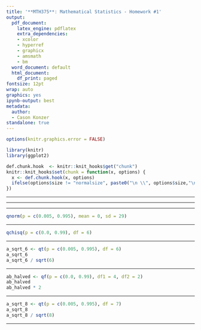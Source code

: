 ```yaml
---
title: '**MTH375**: Mathematical Statistics - Homework #1'
output:
  pdf_document:
    latex_engine: pdflatex
    extra_dependencies:
    - xcolor
    - hyperref
    - graphicx
    - amsmath
    - bm
  word_document: default
  html_document:
    df_print: paged
fontsize: 12pt
wrap: auto
graphics: yes
ipynb-output: best
metadata:
  author:
  - Cason Konzer
standalone: true
---
```


```{=latex}
\begin{center}
  \color{violet}\textit{\large{\href{https://github.com/casonk}{Cason Konzer}}}\color{black} \\
  \color{purple}\textit{\href{https://github.com/casonk/MTH375-Mathematical_Statistics/tree/main/HW/HW1}{github}}\color{black}
\end{center}
\hrulefill
```

```{=latex}
\vfill 
    Key Concepts:  Multivariate normal({$\bm{\mu},\Sigma)$, $\chi^2$ with $n$ df, $t$ with $n$ df, $F$ with $m,n$ df
\newpage
```

```r
options(knitr.graphics.error = FALSE)

library(knitr)
library(ggplot2)

def.chunk.hook  <- knitr::knit_hooks$get("chunk")
knitr::knit_hooks$set(chunk = function(x, options) {
  x <- def.chunk.hook(x, options)
  ifelse(options$size != "normalsize", paste0("\n \\", options$size,"\n\n", x, "\n\n \\normalsize"), x)
})

```

```{=latex}
1.  Suppose that $Z_1,Z_2$ are independent standard normal random variables.  

\noindent Let $Y_1=Z_1-2Z_2$, $Y_2=Z_1-Z_2$.

\hrulefill 
```

```{=latex}
(a)  Find the joint pdf $f_{Y_1,Y_2}(y_1,y_2)$. \ \ 

You may do this either of two ways.  Either (i) use the change of variables theorem from MTH 372, OR   (ii)  evaluate the matrices  $\Sigma$ and $\Sigma^{-1}$ from class, then multiply the necessary matrices and vectors to obtain a formula for  $f_{Y_1,Y_2}(y_1,y_2)$. In either case, obtain a formula containing no matrices and no vectors.
\vspace{10mm}
\\
\textit{Solution}:

\vspace{2.5mm}
We have a system of equations, $\displaystyle 
\bm{Y} = 
\begin{bmatrix}
Y_{1} \\
Y_{2}
\end{bmatrix} = A\bm{Z} + \bm{\mu} =
\begin{bmatrix}
1 & -2 \\
1 & -1
\end{bmatrix}
\begin{bmatrix}
Z_{1} \\
Z_{2}
\end{bmatrix} + 
\begin{bmatrix}
0 \\
0
\end{bmatrix}
$
\vspace{5mm}
\\
We can solve for $ \displaystyle 
\bm{\Sigma} = \bm{AA^{T}} =
\begin{bmatrix}
1 & -2 \\
1 & -1
\end{bmatrix}
\begin{bmatrix}
1 & 1 \\
-2 & -1
\end{bmatrix} = 
\begin{bmatrix}
5 & 3 \\
3 & 2
\end{bmatrix} = \bm{\Sigma}
$
\vspace{5mm}
\\
We can now evaluate $ \displaystyle 
\bm{\Sigma}^{-1} 
\vspace{5mm}
\\
\begin{bmatrix}
5 & 3 & 1 & 0 \\
3 & 2 & 0 & 1
\end{bmatrix} = 
\begin{bmatrix}
10 & 6 & 2 & 0 \\
3 & 2 & 0 & 1
\end{bmatrix} = 
\begin{bmatrix}
1 & 0 & 2 & -3 \\
3 & 2 & 0 & 1
\end{bmatrix} = 
\begin{bmatrix}
1 & 0 & 2 & -3 \\
0 & 2 & -6 & 10
\end{bmatrix} = 
\begin{bmatrix}
1 & 0 & 2 & -3 \\
0 & 1 & -3 & 5
\end{bmatrix}
$
\vspace{5mm}
\\
Our solution yields $ \displaystyle 
\bm{\Sigma}^{-1} = 
\begin{bmatrix}
2 & -3 \\
-3 & 5
\end{bmatrix}
$
\vspace{5mm}
\\
The last piece we need to evaluate before solving for the joint pdf is $ \displaystyle ||\bm{\Sigma}|| $ 
\vspace{5mm}
\\
$ \displaystyle 
||\bm{\Sigma}|| = 
\left|\left|
\begin{bmatrix}
5 & 3 \\
3 & 2
\end{bmatrix}
\right|\right| = 
|10 -9| = |1|=1
$
\vspace{5mm}
\\
We can now solve for $ \displaystyle f_{Y_1,Y_2}(y_1,y_2) = 
\frac{e^{-\frac{(\bm{y-\mu)}^{T}\bm{\Sigma}^{-1}(\bm{y-\mu)}}{2}}}{(2\pi)^{\frac{n}{2}}\sqrt{||\bm{\Sigma}||}} = 
\frac{e^{-\frac{(\bm{y)}^{T}\bm{\Sigma}^{-1}(\bm{y)}}{2}}}{(2\pi)^{\frac{2}{2}}\sqrt{1}} = 
\frac{e^{-\frac{(\bm{y)}^{T}\bm{\Sigma}^{-1}(\bm{y)}}{2}}}{2\pi}
$
\vspace{5mm}
\\
$\displaystyle 
\bm{y}^{T}\bm{\Sigma}^{-1}\bm{y} = 
\begin{bmatrix}
y_{1} & y_{2} 
\end{bmatrix}
\begin{bmatrix}
2 & -3 \\
-3 & 5
\end{bmatrix}
\begin{bmatrix}
y_{1} \\
y_{2}
\end{bmatrix} = 
\begin{bmatrix}
2y_{1} - 3y_{2} & -3y_{1} + 5y_{2}
\end{bmatrix}
\begin{bmatrix}
y_{1} \\
y_{2}
\end{bmatrix} 
$
\vspace{5mm}
\\
$ \displaystyle
= 2y_{1}^{2} - 3y_{2}y_{1} -3y_{1}y_{2} + 5y_{2}^{2}
= 2y_{1}^{2} - 6y_{1}y_{2} + 5y_{2}^{2}
$
\vspace{5mm}
\\
By Substitution, $ \displaystyle f_{Y_1,Y_2}(y_1,y_2) =
\frac{1}{2\pi}\exp\left(\frac{-2y_{1}^{2} + 6y_{1}y_{2} - 5y_{2}^{2}}{2}\right)
$

```

---

```{=latex}
\newpage
(b)  Find the marginal pdf $f_{Y_2}(y_2)$.  Don't use integration -- you can derive the needed pdf doing only the simplest  arithmetic using some facts from MTH 372.
\vspace{10mm}
\\
\textit{Solution}:

\vspace{2.5mm}
We have one equation, $\displaystyle 
\bm{Y} = 
Y_{2} = 
A\bm{Z} + \bm{\mu} =
\begin{bmatrix}
1 & -1
\end{bmatrix}
\begin{bmatrix}
Z_{1} \\
Z_{2}
\end{bmatrix} + 
\begin{bmatrix}
0 \\
0
\end{bmatrix}
= Z_1-Z_2
$
\vspace{5mm}
\\
We can solve for $ \displaystyle 
\bm{\Sigma} = \bm{AA^{T}} =
\begin{bmatrix}
1 & -1
\end{bmatrix}
\begin{bmatrix}
1 \\
-1 
\end{bmatrix} = 
2 = \bm{\Sigma}
$
\vspace{5mm}
\\
We can now evaluate $ \displaystyle 
\bm{\Sigma}^{-1} 
= \frac{1}{2}
$
\vspace{5mm}
\\
The last piece we need to evaluate before solving for the joint pdf is $ \displaystyle ||\bm{\Sigma}|| = 2 $
\vspace{5mm}
\\
We can now solve for $ \displaystyle f_{Y_2}(y_2) = 
\frac{e^{-\frac{(\bm{y-\mu)}^{T}\bm{\Sigma}^{-1}(\bm{y-\mu)}}{2}}}{(2\pi)^{\frac{n}{2}}\sqrt{||\bm{\Sigma}||}} = 
\frac{e^{-\frac{(\bm{y)}^{T}\bm{\Sigma}^{-1}(\bm{y)}}{2}}}{(2\pi)^{\frac{1}{2}}\sqrt{2}} = 
\frac{e^{-\frac{(\bm{y)}^{T}\bm{\Sigma}^{-1}(\bm{y)}}{2}}}{\sqrt{2}\sqrt{2\pi}}
$
\vspace{5mm}
\\
$\displaystyle 
\bm{y}^{T}\bm{\Sigma}^{-1}\bm{y} = 
y_{2}\frac{1}{2}y_{2} = \frac{y_{2}^{2}}{2}
$
\vspace{5mm}
\\
By Substitution, $ \displaystyle f_{Y_2}(y_2) =
\frac{1}{\sqrt{2}\sqrt{2\pi}}\exp\left({\frac{-y_{2}^{2}}{4}}\right)
$
```

---

```{=latex}
\newpage
(c)  Find the conditional pdf of $Y_1$ given $Y_2=1$, that is, \ $f_{Y_1|Y_2}(y_1|1)$.   Use (a) and (b), and do the necessary division.  By completing the square,  identify by name -- {\em including parameters} -- the required conditional pdf.
\vspace{10mm}
\\
\textit{Solution}:

\vspace{2.5mm}
$ \displaystyle 
f_{Y_1|Y_2}(y_1|y_2) = \frac{f_{Y_1,Y_2}(y_1,y_2)}{f_{Y_2}(y_2)} = 
\frac{\frac{1}{2\pi}\exp\left(\frac{-2y_{1}^{2} + 6y_{1}y_{2} - 5y_{2}^{2}}{2}\right)}{\frac{1}{\sqrt{2}\sqrt{2\pi}}\exp\left({\frac{-y_{2}^{2}}{4}}\right)} = 
\frac{\sqrt{2}\exp\left(\frac{-2y_{1}^{2} + 6y_{1}y_{2} - 5y_{2}^{2}}{2}\right)}{\sqrt{2\pi}\exp\left({\frac{-y_{2}^{2}}{4}}\right)}
\vspace{5mm}
\\ =
\frac{\sqrt{2}\exp\left(\frac{-4y_{1}^{2} + 12y_{1}y_{2} - 10y_{2}^{2}}{4} - \frac{-y_{2}^{2}}{4}\right)}{\sqrt{2\pi}} = 
\frac{\sqrt{2}\exp\left(\frac{-4y_{1}^{2} + 12y_{1}y_{2} - 9y_{2}^{2}}{4} \right)}{\sqrt{2\pi}}
\vspace{5mm}
\\
f_{Y_1|Y_2}(y_1|y_2 = 1) = \frac{f_{Y_1,Y_2}(y_1,y_2 = 1)}{f_{Y_2}(y_2 = 1)} = 
\frac{\sqrt{2}\exp\left(\frac{-4y_{1}^{2} + 12y_{1}(1) - 9(1)^{2}}{4} \right)}{\sqrt{2\pi}} = 
\frac{\sqrt{2}\exp\left(\frac{-4y_{1}^{2} + 12y_{1} - 9}{4} \right)}{\sqrt{2\pi}}
\vspace{5mm}
\\ =
\frac{\sqrt{2}\exp\left(-(\frac{1}{2})(\frac{4y_{1}^{2} - 12y_{1} + 9}{2}) \right)}{\sqrt{2\pi}} = 
\frac{\sqrt{2}\exp\left(-(\frac{1}{2})(2y_{1}^{2} - 6y_{1} + 4.5) \right)}{\sqrt{2\pi}} = 
\frac{\sqrt{2}\exp\left(-(y_{1}^{2} - 3y_{1} + 2.25) \right)}{\sqrt{2\pi}} 
\vspace{5mm}
\\ =
\frac{\sqrt{2}\exp\left(-(y_{1} - 1.5)^2 \right)}{\sqrt{2\pi}} $
\vspace{5mm}
\\
It is now worthwhile to considerd the pdf of Random Variable $ X \thicksim N(\mu, \sigma^2) $
\vspace{5mm}
\\ $ \displaystyle
f_{X}(x) = \frac{1}{\sigma\sqrt{2\pi}}\exp\left(-\frac{1}{2\sigma^2}(x-\mu)^2\right) $
\vspace{5mm}
\\ 
Under close inspection, we can see that our above distribution for $ f_{Y_1|Y_2}(y_1|y_2=1) $ 
is normal, taking $\displaystyle \sigma = \frac{1}{\sqrt{2}}$, $\displaystyle \sigma^2 = \frac{1}{2}$, and $\displaystyle \mu = 1.5$

```

---

```{=latex}
\newpage
```

```{=latex}
2.  Suppose $Z_1,Z_2,\ldots,Z_6$ are independent standard normal random variables.   

\hrulefill 

\vspace{5mm}
```

```{=latex}
(a)  Find a number $a$ such that $P(-a<3Z_1+2Z_2-4Z_3<a)=.99$.
\vspace{10mm}
\\
\textit{Solution}:

\vspace{2.5mm}
Let $A = 3Z_1+2Z_2-4Z_3 $

$A \thicksim N(0,(3^2 + 2^2 + 4^2)) \thicksim N(0,(9 + 4 + 16)) \thicksim N(0,29)$

We now wish to have probabilities for $ -a $ corresponding to $ 0.005 $ and $ a $ corresponding to $ 0.995 $.
\vspace{5mm}
```

```r
qnorm(p = c(0.005, 0.995), mean = 0, sd = 29)
```

```{=latex}
\vspace{5mm}
We can see here that $ a = 74.69905 $ is the solution.
```

---

```{=latex}
\vspace{5mm}
(b)  Find numbers $a,b$ such that $P(a<Z_1^2+Z_2^2+\cdots +Z_6^2 <b)=.99$.
\vspace{10mm}
\\
\textit{Solution}:

\vspace{2.5mm}
Let $B = Z_1^2+Z_2^2+Z_3^2+Z_4^2+Z_5^2+Z_6^2 \\
B \thicksim \chi_6^2$

Let us make the generalizing assumption $ a = 0$.

We now wish to have probabilities for $ a $ corresponding to $ 0.0 $ and $ b $ corresponding to $ 0.99 $.
\vspace{5mm}
```

```r
qchisq(p = c(0.0, 0.99), df = 6)
```

```{=latex}
\vspace{5mm}
We can see here that $ a = 0.0 $ and $ b = 16.81189 $ is one solution.
```

---

```{=latex}
\newpage
\vspace{5mm}
(c) Find a numbers $a$ such that $\displaystyle P\left( -a < \frac{Z_1}{\sqrt{Z^2_2+Z^2_3+\cdots+Z^2_6}} < a \right)=.99$.
\vspace{10mm}
\\
\textit{Solution}:

\vspace{2.5mm}
Let $\displaystyle C = \frac{Z_1}{\sqrt{Z^2_2+Z^2_3+\cdots+Z^2_6}} $

\vspace{2.5mm}
We will leverage the following two points to solve this problem: 
\vspace{2.5mm}
\begin{itemize}
  \item $\displaystyle C\sqrt{6} = \frac{Z_1\sqrt{6}}{\sqrt{Z^2_2+Z^2_3+\cdots+Z^2_6}} \thicksim T_6$
  \vspace{2.5mm}
  \item $\displaystyle P\left( -a < \frac{Z_1}{\sqrt{Z^2_2+Z^2_3+\cdots+Z^2_6}} < a \right) = 
  P\left( -a\sqrt{6} < \frac{Z_1\sqrt{6}}{\sqrt{Z^2_2+Z^2_3+\cdots+Z^2_6}} < a\sqrt{6} \right)$
\end{itemize}
\vspace{5mm}
We now wish to have probabilities for $ -a\sqrt{6} $ corresponding to $ 0.005 $ and $ a\sqrt{6} $ corresponding to $ 0.995 $.

In particular, we will solve $\displaystyle P\left( -a\sqrt{6} < T_6 < a\sqrt{6} \right) = 0.99$. 
\vspace{5mm}
```

```r
a_sqrt_6 <- qt(p = c(0.005, 0.995), df = 6)
a_sqrt_6
a_sqrt_6 / sqrt(6)
```

```{=latex}
\vspace{5mm}
We can see here that $ a = 1.513551 $ is the solution.
```

---

```{=latex}
\newpage
\vspace{5mm}
(d) Find numbers $a,b$ such that: $\displaystyle P\left( a < \frac{Z^2_1+Z^2_2+Z^2_3+Z^2_4}{Z^2_5+Z^2_6} < b \right)=.99$.
\vspace{10mm}
\\
\textit{Solution}:

\vspace{2.5mm}
Let $\displaystyle D = \frac{Z^2_1+Z^2_2+Z^2_3+Z^2_4}{Z^2_5+Z^2_6} $

\vspace{2.5mm}
We will leverage the following two points to solve this problem: 
\vspace{2.5mm}
\begin{itemize}
  \item $\displaystyle \frac{D}{2} = \frac{1}{2} \cdot \frac{Z^2_1+Z^2_2+Z^2_3+Z^2_4}{Z^2_5+Z^2_6} 
  = \frac{2\chi_4}{4\chi_2} \thicksim F_{4,2}$
  \vspace{2.5mm}
  \item $\displaystyle P\left( a < \frac{Z^2_1+Z^2_2+Z^2_3+Z^2_4}{Z^2_5+Z^2_6} < b \right) = 
  P\left( \frac{a}{2} < \frac{1}{2} \cdot \frac{Z^2_1+Z^2_2+Z^2_3+Z^2_4}{Z^2_5+Z^2_6} < \frac{b}{2} \right)$
\end{itemize}
\vspace{5mm}
Let us make the generalizing assumption $ a = 0$.

We now wish to have probabilities for $ a $ corresponding to $ 0.0 $ and $ b $ corresponding to $ 0.99 $.

In particular, we will solve $\displaystyle P\left( 0 < F_{4,2} < \frac{b}{2} \right) = 0.99$. 
\vspace{5mm}
```

```r
ab_halved <- qf(p = c(0.0, 0.99), df1 = 4, df2 = 2)
ab_halved
ab_halved * 2
```

```{=latex}
\vspace{5mm}
We can see here that $ a = 0.0 $ and $ b = 198.4987 $ is one solution.
```

---

```{=latex}
\newpage
```

```{=latex}
% https://online.stat.psu.edu/stat414/lesson/26/26.3

3.  Let $X_1,X_2,\ldots,X_8$ be independent normal($\mu,\sigma^2$)  random variables, 

\noindent $\displaystyle \overline{X} = \frac{X_1+X_2+\ldots+X_8}{8}$, and $\displaystyle S^2 = \frac17\sum_{i=1}^8 (X_i- \overline{X})^2$.

Find a number $a$ such that $\displaystyle  P\left( -a<  \frac{\overline{X} - \mu}{S}  <a\right) =.99$. 

\hrulefill 
\vspace{10mm}
\\
\textit{Solution}:

\vspace{2.5mm}
We will leverage the following from class in this solution... 
\vspace{2.5mm}
\begin{itemize}
  \item $ \displaystyle \overline{X} \thicksim N(\mu, \frac{\sigma^2}{n}) $
  \vspace{2.5mm}
  \item $ \displaystyle \frac{(n-1)S^2}{\sigma^2} = \frac{1}{\sigma^2}\sum_{i=1}^n (X_{i} - \overline{X})^{2} \thicksim \chi_{n-1}^2 $
  \vspace{2.5mm}
  \item $\overline{X}$ and $S$ are independent
\end{itemize}
\vspace{2.5mm}

Letting $ \displaystyle Y = \frac{\overline{X} - \mu}{S} $

Under close inspection, for arbitrary $n$, we can see the following... 
\vspace{2.5mm}
\\
$ \displaystyle 
Y \cdot \sqrt{n} = 
\frac{\overline{X} - \mu}{\color{purple}S\color{black}} \cdot \sqrt{n} \cdot \frac{\color{purple}\sigma}{\color{black}\sigma} \cdot \frac{\color{blue}\sqrt{n-1}}{\color{purple}\sqrt{n-1}\color{black}} = 
\frac{(\overline{X} - \mu)\sqrt{n}}{\sigma} \cdot \color{purple} \frac{\sqrt{\sigma^2}}{\sqrt{S^2}\sqrt{n-1}} \color{black} \cdot \color{blue} \frac{\sqrt{n-1}}{1} \color{black} \thicksim 
Z \cdot \frac{\color{blue}\sqrt{n-1}\color{black}}{\color{purple}\sqrt{\chi_{n-1}^{2}}\color{black}} \thicksim 
T_{n-1} $ 

\vspace{2.5mm}
We will thus leverage the following two points to solve this problem: 
\vspace{2.5mm}
\begin{itemize}
  \item $\displaystyle Y\sqrt{8} = \frac{(\overline{X} - \mu)\sqrt{8}}{\sigma} \cdot \color{purple} \frac{\sqrt{\sigma^2}}{\sqrt{S^2}\sqrt{7}} \color{black} \cdot \color{blue} \frac{\sqrt{7}}{1} \color{black} \thicksim Z \cdot \frac{\color{blue}\sqrt{7}\color{black}}{\color{purple}\sqrt{\chi_{7}^{2}}\color{black}} \thicksim  T_7$
  \vspace{2.5mm}
  \item $\displaystyle P\left( -a < \frac{\overline{X} - \mu}{S} < a \right) = 
  P\left( -a\sqrt{8} < \frac{(\overline{X} - \mu)\sqrt{8}}{\sigma} \cdot \color{purple} \frac{\sqrt{\sigma^2}}{\sqrt{S^2}\sqrt{7}} \color{black} \cdot \color{blue} \frac{\sqrt{7}}{1} \color{black} < a\sqrt{8} \right)$
\end{itemize}
\vspace{5mm}
We now wish to have probabilities for $ -a\sqrt{8} $ corresponding to $ 0.005 $ and $ a\sqrt{8} $ corresponding to $ 0.995 $.

In particular, we will solve $\displaystyle P\left( -a\sqrt{8} < T_7 < a\sqrt{8} \right) = 0.99$. 
\vspace{5mm}
```

```r
a_sqrt_8 <- qt(p = c(0.005, 0.995), df = 7)
a_sqrt_8
a_sqrt_8 / sqrt(8)
```

```{=latex}
\vspace{5mm}
We can see here that $ a = 1.237254 $ is the solution.
```

---

```{=latex}
\newpage
```


